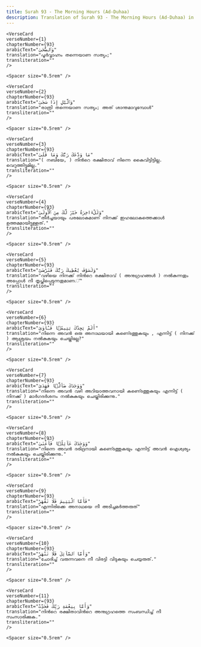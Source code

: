 ```yaml
---
title: Surah 93 - The Morning Hours (Ad-Duhaa)  
description: Translation of Surah 93 - The Morning Hours (Ad-Duhaa) in Malayalam
---
```







    <VerseCard 
    verseNumber={1}
    chapterNumber={93}
    arabicText="وَٱلضُّحَىٰ"
    translation="പൂര്‍വ്വാഹ്നം തന്നെയാണ സത്യം;"
    transliteration=""
    />

    <Spacer size="0.5rem" />
                
    <VerseCard 
    verseNumber={2}
    chapterNumber={93}
    arabicText="وَٱلَّيْلِ إِذَا سَجَىٰ"
    translation="രാത്രി തന്നെയാണ സത്യം; അത്‌ ശാന്തമാവുമ്പോള്‍"
    transliteration=""
    />

    <Spacer size="0.5rem" />
                
    <VerseCard 
    verseNumber={3}
    chapterNumber={93}
    arabicText="مَا وَدَّعَكَ رَبُّكَ وَمَا قَلَىٰ"
    translation="( നബിയേ, ) നിന്‍റെ രക്ഷിതാവ്‌ നിന്നെ കൈവിട്ടിട്ടില്ല. വെറുത്തിട്ടുമില്ല."
    transliteration=""
    />

    <Spacer size="0.5rem" />
                
    <VerseCard 
    verseNumber={4}
    chapterNumber={93}
    arabicText="وَلَلْءَاخِرَةُ خَيْرٌۭ لَّكَ مِنَ ٱلْأُولَىٰ"
    translation="തീര്‍ച്ചയായും പരലോകമാണ്‌ നിനക്ക്‌ ഇഹലോകത്തെക്കാള്‍ ഉത്തമമായിട്ടുള്ളത്‌."
    transliteration=""
    />

    <Spacer size="0.5rem" />
                
    <VerseCard 
    verseNumber={5}
    chapterNumber={93}
    arabicText="وَلَسَوْفَ يُعْطِيكَ رَبُّكَ فَتَرْضَىٰٓ"
    translation="വഴിയെ നിനക്ക്‌ നിന്‍റെ രക്ഷിതാവ്‌ ( അനുഗ്രഹങ്ങള്‍ ) നല്‍കുന്നതും അപ്പോള്‍ നീ തൃപ്തിപ്പെടുന്നതുമാണ.്‌"
    transliteration=""
    />

    <Spacer size="0.5rem" />
                
    <VerseCard 
    verseNumber={6}
    chapterNumber={93}
    arabicText="أَلَمْ يَجِدْكَ يَتِيمًۭا فَـَٔاوَىٰ"
    translation="നിന്നെ അവന്‍ ഒരു അനാഥയായി കണെ്ടത്തുകയും , എന്നിട്ട്‌ ( നിനക്ക്‌ ) ആശ്രയം നല്‍കുകയും ചെയ്തില്ലേ?"
    transliteration=""
    />

    <Spacer size="0.5rem" />
                
    <VerseCard 
    verseNumber={7}
    chapterNumber={93}
    arabicText="وَوَجَدَكَ ضَآلًّۭا فَهَدَىٰ"
    translation="നിന്നെ അവന്‍ വഴി അറിയാത്തവനായി കണെ്ടത്തുകയും എന്നിട്ട്‌ ( നിനക്ക്‌ ) മാര്‍ഗദര്‍ശനം നല്‍കുകയും ചെയ്തിരിക്കുന്നു."
    transliteration=""
    />

    <Spacer size="0.5rem" />
                
    <VerseCard 
    verseNumber={8}
    chapterNumber={93}
    arabicText="وَوَجَدَكَ عَآئِلًۭا فَأَغْنَىٰ"
    translation="നിന്നെ അവന്‍ ദരിദ്രനായി കണെ്ടത്തുകയും എന്നിട്ട്‌ അവന്‍ ഐശ്വര്യം നല്‍കുകയും ചെയ്തിരിക്കുന്നു."
    transliteration=""
    />

    <Spacer size="0.5rem" />
                
    <VerseCard 
    verseNumber={9}
    chapterNumber={93}
    arabicText="فَأَمَّا ٱلْيَتِيمَ فَلَا تَقْهَرْ"
    translation="എന്നിരിക്കെ അനാഥയെ നീ അടിച്ചമര്‍ത്തരുത്‌"
    transliteration=""
    />

    <Spacer size="0.5rem" />
                
    <VerseCard 
    verseNumber={10}
    chapterNumber={93}
    arabicText="وَأَمَّا ٱلسَّآئِلَ فَلَا تَنْهَرْ"
    translation="ചോദിച്ച്‌ വരുന്നവനെ നീ വിരട്ടി വിടുകയും ചെയ്യരുത്‌."
    transliteration=""
    />

    <Spacer size="0.5rem" />
                
    <VerseCard 
    verseNumber={11}
    chapterNumber={93}
    arabicText="وَأَمَّا بِنِعْمَةِ رَبِّكَ فَحَدِّثْ"
    translation="നിന്‍റെ രക്ഷിതാവിന്‍റെ അനുഗ്രഹത്തെ സംബന്ധിച്ച്‌ നീ സംസാരിക്കുക."
    transliteration=""
    />

    <Spacer size="0.5rem" />
                